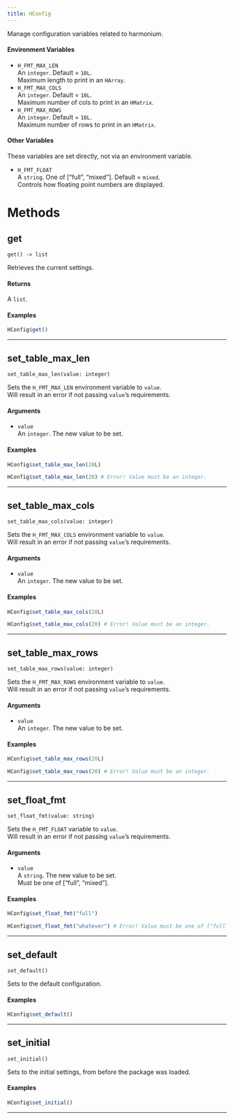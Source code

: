 ```yaml
---
title: HConfig
---
```


Manage configuration variables related to harmonium. \

#### Environment Variables

* `H_FMT_MAX_LEN` \
An `integer`. Default = `10L`. \
Maximum length to print in an `HArray`. \
* `H_FMT_MAX_COLS` \
An `integer`. Default = `10L`. \
Maximum number of cols to print in an `HMatrix`. \
* `H_FMT_MAX_ROWS` \
An `integer`. Default = `10L`. \
Maximum number of rows to print in an `HMatrix`. \

#### Other Variables

These variables are set directly, not via an environment variable. \

* `H_FMT_FLOAT` \
A `string`. One of ["full", "mixed"]. Default = `mixed`. \
Controls how floating point numbers are displayed. \

# Methods

## get

`get() -> list`

Retrieves the current settings. \

#### Returns

A `list`. \

#### Examples

```r
HConfig$get()
```

_________

## set_table_max_len

`set_table_max_len(value: integer)`

Sets the `H_FMT_MAX_LEN` environment variable to `value`. \
Will result in an error if not passing `value`'s requirements. \

#### Arguments

* `value` \
An `integer`. The new value to be set. \

#### Examples

```r
HConfig$set_table_max_len(20L)

HConfig$set_table_max_len(20) # Error! Value must be an integer.
```

_________

## set_table_max_cols

`set_table_max_cols(value: integer)`

Sets the `H_FMT_MAX_COLS` environment variable to `value`. \
Will result in an error if not passing `value`'s requirements. \

#### Arguments

* `value` \
An `integer`. The new value to be set. \

#### Examples

```r
HConfig$set_table_max_cols(20L)

HConfig$set_table_max_cols(20) # Error! Value must be an integer.
```

_________

## set_table_max_rows

`set_table_max_rows(value: integer)`

Sets the `H_FMT_MAX_ROWS` environment variable to `value`. \
Will result in an error if not passing `value`'s requirements. \

#### Arguments

* `value` \
An `integer`. The new value to be set. \

#### Examples

```r
HConfig$set_table_max_rows(20L)

HConfig$set_table_max_rows(20) # Error! Value must be an integer.
```

_________

## set_float_fmt

`set_float_fmt(value: string)`

Sets the `H_FMT_FLOAT` variable to `value`. \
Will result in an error if not passing `value`'s requirements. \

#### Arguments

* `value` \
A `string`. The new value to be set. \
Must be one of ["full", "mixed"]. \

#### Examples

```r
HConfig$set_float_fmt("full")

HConfig$set_float_fmt("whatever") # Error! Value must be one of ["full", "mixed"].
```

_________

## set_default

`set_default()`

Sets to the default configuration. \

#### Examples

```r
HConfig$set_default()
```

_________

## set_initial

`set_initial()`

Sets to the initial settings, from before the package was loaded. \

#### Examples

```r
HConfig$set_initial()
```

_________
